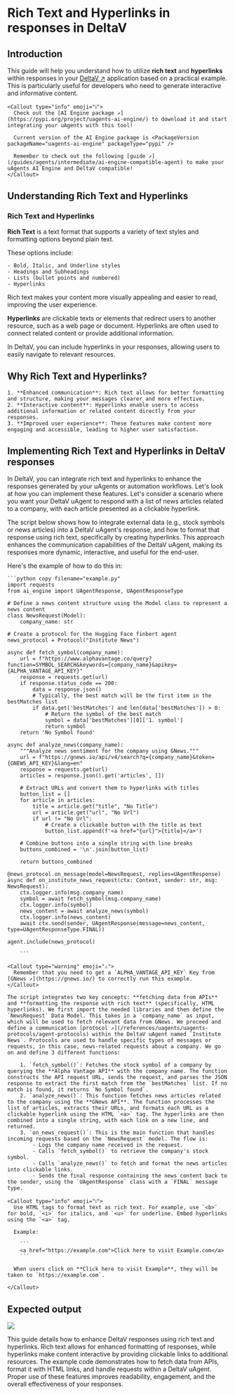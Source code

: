 
# Rich Text and Hyperlinks in responses in DeltaV

## Introduction

This guide will help you understand how to utilize **rich text** and **hyperlinks** within responses in your [DeltaV ↗️](/concepts/ai-engine/deltav) application based on a practical example. This is particularly useful for developers who need to generate interactive and informative content.

    <Callout type="info" emoji="ℹ️">
      Check out the [AI Engine package ↗️](https://pypi.org/project/uagents-ai-engine/) to download it and start integrating your uAgents with this tool!

      Current version of the AI Engine package is <PackageVersion packageName="uagents-ai-engine" packageType="pypi" />

      Remember to check out the following [guide ↗️](/guides/agents/intermediate/ai-engine-compatible-agent) to make your uAgents AI Engine and DeltaV compatible!
    </Callout>

## Understanding Rich Text and Hyperlinks

### Rich Text and Hyperlinks

**Rich Text** is a text format that supports a variety of text styles and formatting options beyond plain text.

These options include:

    - Bold, Italic, and Underline styles
    - Headings and Subheadings
    - Lists (bullet points and numbered)
    - Hyperlinks

Rich text makes your content more visually appealing and easier to read, improving the user experience.

**Hyperlinks** are clickable texts or elements that redirect users to another resource, such as a web page or document. Hyperlinks are often used to connect related content or provide additional information.

In DeltaV, you can include hyperlinks in your responses, allowing users to easily navigate to relevant resources.

## Why Rich Text and Hyperlinks?

    1. **Enhanced communication**: Rich text allows for better formatting and structure, making your messages clearer and more effective.
    2. **Interactive content**: Hyperlinks enable users to access additional information or related content directly from your responses.
    3. **Improved user experience**: These features make content more engaging and accessible, leading to higher user satisfaction.

## Implementing Rich Text and Hyperlinks in DeltaV responses

In DeltaV, you can integrate rich text and hyperlinks to enhance the responses generated by your uAgents or automation workflows. Let's look at how you can implement these features. Let's consider a scenario where you want your DeltaV uAgent to respond with a list of news articles related to a company, with each article presented as a clickable hyperlink.

The script below shows how to integrate external data (e.g., stock symbols or news articles) into a DeltaV uAgent's response, and how to format that response using rich text, specifically by creating hyperlinks. This approach enhances the communication capabilities of the DeltaV uAgent, making its responses more dynamic, interactive, and useful for the end-user.

Here's the example of how to do this in:

    ```python copy filename="example.py"
    import requests
    from ai_engine import UAgentResponse, UAgentResponseType

    # Define a news content structure using the Model class to represent a news content
    class NewsRequest(Model):
        company_name: str

    # Create a protocol for the Hugging Face finbert agent
    news_protocol = Protocol("Institute News")

    async def fetch_symbol(company_name):
        url = f"https://www.alphavantage.co/query?function=SYMBOL_SEARCH&keywords={company_name}&apikey={ALPHA_VANTAGE_API_KEY}"
        response = requests.get(url)
        if response.status_code == 200:
            data = response.json()
            # Typically, the best match will be the first item in the bestMatches list
            if data.get('bestMatches') and len(data['bestMatches']) > 0:
                # Return the symbol of the best match
                symbol = data['bestMatches'][0]['1. symbol']
                return symbol
        return 'No Symbol found'

    async def analyze_news(company_name):
        """Analyze news sentiment for the company using GNews."""
        url = f"https://gnews.io/api/v4/search?q={company_name}&token={GNEWS_API_KEY}&lang=en"
        response = requests.get(url)
        articles = response.json().get('articles', [])

        # Extract URLs and convert them to hyperlinks with titles
        button_list = []
        for article in articles:
            title = article.get("title", "No Title")
            url = article.get("url", "No Url")
            if url != "No Url":
                # Create a clickable button with the title as text
                button_list.append(f'<a href="{url}">{title}</a>')

        # Combine buttons into a single string with line breaks
        buttons_combined = '\n'.join(button_list)

        return buttons_combined

    @news_protocol.on_message(model=NewsRequest, replies=UAgentResponse)
    async def on_institute_news_request(ctx: Context, sender: str, msg: NewsRequest):
        ctx.logger.info(msg.company_name)
        symbol = await fetch_symbol(msg.company_name)
        ctx.logger.info(symbol)
        news_content = await analyze_news(symbol)
        ctx.logger.info(news_content)
        await ctx.send(sender, UAgentResponse(message=news_content, type=UAgentResponseType.FINAL))

    agent.include(news_protocol)

        ```

    <Callout type="warning" emoji="⚠️">
      Remember that you need to get a `ALPHA_VANTAGE_API_KEY` Key from [GNews ↗️](https://gnews.io/) to correctly run this example.
    </Callout>

    The script integrates two key concepts: **fetching data from APIs** and **formatting the response with rich text** (specifically, HTML hyperlinks). We first import the needed libraries and then define the `NewsRequest` Data Model. This takes in a `company_name` as input, which will be used to fetch relevant data from GNews. We proceed and define a communication [protocol ↗️](/references/uagents/uagents-protocols/agent-protocols) within the DeltaV uAgent named `Institute News`. Protocols are used to handle specific types of messages or requests, in this case, news-related requests about a company. We go on and define 3 different functions:

        1. `fetch_symbol()`: Fetches the stock symbol of a company by querying the **Alpha Vantage API** with the company name. The function constructs the API request URL, sends the request, and parses the JSON response to extract the first match from the `bestMatches` list. If no match is found, it returns `No Symbol found`.
        2. `analyze_news()`: This function fetches news articles related to the company using the **GNews API**. The function processes the list of articles, extracts their URLs, and formats each URL as a clickable hyperlink using the HTML `<a>` tag. The hyperlinks are then combined into a single string, with each link on a new line, and returned.
        3. `on_news_request()`: This is the main function that handles incoming requests based on the `NewsRequest` model. The flow is:
            - Logs the company name received in the request.
            - Calls `fetch_symbol()` to retrieve the company's stock symbol.
            - Calls `analyze_news()` to fetch and format the news articles into clickable links.
            - Sends the final response containing the news content back to the sender, using the `UAgentResponse` class with a `FINAL` message type.

    <Callout type="info" emoji="ℹ️">
      Use HTML tags to format text as rich text. For example, use `<b>` for bold, `<i>` for italics, and `<u>` for underline. Embed hyperlinks using the `<a>` tag.

      Example:

        ```
        <a href="https://example.com">Click here to visit Example.com</a>
        ```

      When users click on **Click here to visit Example**, they will be taken to `https://example.com`.

    </Callout>

## Expected output

![](src/images/guides/deltav/hyperlinks-richtext/hyperlinks-richtext.png)

This guide details how to enhance DeltaV responses using rich text and hyperlinks. Rich text allows for enhanced formatting of responses, while hyperlinks make content interactive by providing clickable links to additional resources. The example code demonstrates how to fetch data from APIs, format it with HTML links, and handle requests within a DeltaV uAgent. Proper use of these features improves readability, engagement, and the overall effectiveness of your responses.
